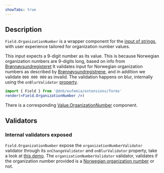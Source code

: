 ```yaml
---
showTabs: true
---
```


## Description

`Field.OrganizationNumber` is a wrapper component for the [input of strings](/uilib/extensions/forms/base-fields/String), with user experience tailored for organization number values.

This input expects a 9-digit number as its value. This is because Norwegian organization numbers are 9-digits long, based on info from [Brønnøysundregisteret](https://www.brreg.no/en/about-us-2/our-registers/about-the-central-coordinating-register-for-legal-entities-ccr/about-the-organisation-number/?nocache=1701776533136)
It validates input for Norwegian organization numbers as described by [Brønnøysundregistrene](https://www.brreg.no/om-oss/registrene-vare/om-enhetsregisteret/organisasjonsnummeret/), and in addition we validate `000 000 000` as invalid.
The validation happens on blur, internally using the `onBlurValidator` [property](/uilib/extensions/forms/feature-fields/OrganizationNumber/properties/#field-specific-properties).

```jsx
import { Field } from '@dnb/eufemia/extensions/forms'
render(<Field.OrganizationNumber />)
```

There is a corresponding [Value.OrganizationNumber](/uilib/extensions/forms/Value/OrganizationNumber) component.

## Validators

### Internal validators exposed

`Field.OrganizationNumber` expose the `organizationNumberValidator` validator through its `onChangeValidator` and `onBlurValidator` property, take a look at [this demo](/uilib/extensions/forms/feature-fields/OrganizationNumber/demos/#extend-validation-with-custom-validation-function).
The `organizationNumberValidator` validator, validates if the organization number provided is a [Norwegian organization number](https://www.brreg.no/om-oss/registrene-vare/om-enhetsregisteret/organisasjonsnummeret/) or not.
